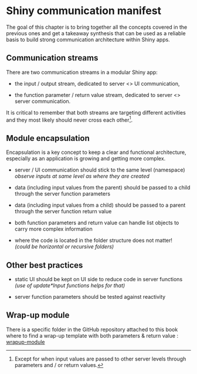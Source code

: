 # Shiny communication manifest

The goal of this chapter is to bring together all the concepts covered in the previous ones and get a takeaway synthesis that can be used as a reliable basis to build strong communication architecture within Shiny apps.

## Communication streams

There are two communication streams in a modular Shiny app:

-   the input / output stream, dedicated to server \<\> UI communication,

-   the function parameter / return value stream, dedicated to server \<\> server communication.

It is critical to remember that both streams are targeting different activities and they most likely should never cross each other[^communication-manifest-1].

[^communication-manifest-1]: Except for when input values are passed to other server levels through parameters and / or return values.

## Module encapsulation

Encapsulation is a key concept to keep a clear and functional architecture, especially as an application is growing and getting more complex.

-   server / UI communication should stick to the same level (namespace)\
    *observe inputs at same level as where they are created*

-   data (including input values from the parent) should be passed to a child through the server function parameters

-   data (including input values from a child) should be passed to a parent through the server function return value

-   both function parameters and return value can handle list objects to carry more complex information

-   where the code is located in the folder structure does not matter!\
    *(could be horizontal or recursive folders)*

## Other best practices

-   static UI should be kept on UI side to reduce code in server functions\
    *(use of update\*Input functions helps for that)*

-   server function parameters should be tested against reactivity

## Wrap-up module

::: callout-tip
There is a specific folder in the GitHub repository attached to this book where to find a wrap-up template with both parameters & return value : [wrapup-module](https://github.com/thekangaroofactory/template-r-shiny-communication/tree/main/wrapup-module)
:::
